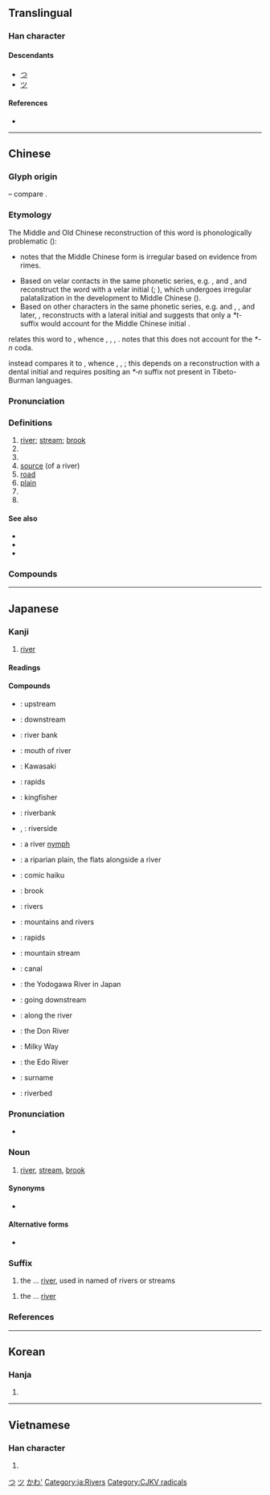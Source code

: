 {{also|州|巛}}
{{character info/new}}
==Translingual==
{{stroke order|type=animate}}

===Han character===
{{Han char|rn=47|rad=巛|as=00|sn=3|var=2|four=22000|canj=LLL}}

====Descendants====
* [[つ]]
* [[ツ]]

====References====
* {{Han ref|kx=0323.230|dkj=08673|dj=0624.070|hdz=10032.020|uh=5DDD|ud=24029|bh=A474|bd=42100}}

[[Category:Han characters from which hiragana were derived|つ]]
[[Category:Han characters from which katakana were derived|ツ]]

----

==Chinese==
{{zh-forms|川}}

===Glyph origin===
{{Han etym}}
{{liushu|p}} – compare {{och-l|水}}.

===Etymology===
The Middle and Old Chinese reconstruction of this word is phonologically problematic ({{zh-ref|STEDT}}):
* {{zh-ref|Karlgren (1957)}} notes that the Middle Chinese form is irregular based on evidence from ''{{w|Shijing}}'' rimes.
* Based on velar contacts in the same phonetic series, e.g. {{zh-l|*巛}}, {{zh-l|*甽}} and {{zh-l|*訓}}, {{zh-ref|Baxter (1992)}} and {{zh-ref|Schuessler (2007)}} reconstruct the word with a velar initial ({{zh-ref|Handel, 1998}}; {{zh-ref|Sagart, 1999}}), which undergoes irregular palatalization in the development to Middle Chinese ({{zh-ref|Baxter, 1992}}).
* Based on other characters in the same phonetic series, e.g. {{zh-l|*順}} and {{zh-l|*馴}}, {{zh-ref|Sagart (1999)}}, and later, {{zh-ref|Baxter and Sagart (2014)}}, reconstructs {{lang|zh|川}} with a lateral initial and suggests that only a ''*t-'' suffix would account for the Middle Chinese initial {{IPAchar|/t͡ɕʰ/}}.

{{zh-ref|Schuessler (2007)}} relates this word to {{cog|sit-pro|*kl(j)u(ŋ/k)||river; valley}}, whence {{och-l|江|river}}, {{och-l|谷|valley|id=2}}, {{cog|bo|ཀླུང||river}}, {{cog|my|ချောင်း||stream}}. {{zh-ref|STEDT}} notes that this does not account for the ''*-n'' coda.

{{zh-ref|STEDT}} instead compares it to {{cog|sit-pro|*m-t(w)əj-n ~ *m-ti-s||water; fluid; liquid; river; soak; spit}}, whence {{och-l|涕|tears|id=1}}, {{cog|tbq-kuk-pro|*tuj||water; fluid; liquid}}, {{cog|cdm|तीः||water; rain; river}}; this depends on a reconstruction with a dental initial and requires positing an ''*‑n'' suffix not present in Tibeto-Burman languages.

===Pronunciation===
{{zh-pron
|m=chuān
|m-s=cuan1
|c=cyun1
|c-t=cun1
|g=con1
|h=pfs=chhôn;gd=con1
|j=cuan1
|md=chuŏng
|mn=chhoan/xm,qz,tp,kh,tn,tc,hc,lk,sx,km,mg:chhng/zz,yl:chhuiⁿ
|mn_note=chhoan - literary; chhng/chhuiⁿ - vernacular (only used in {{zh-l|*尻川}})
|mn-t=cuang1/cuêng1/ceng1
|mn-t_note=cuang1/cuêng1 - literary; ceng1 - vernacular (only used in {{zh-l|*尻川}})
|w=1tshoe
|x=qyenn1
|mc=y
|oc=y
|cat=n,v,pn
}}

===Definitions===
{{zh-hanzi}}

# [[river]]; [[stream]]; [[brook]]
# {{zh-synonym|汆|to [[boil]] [[food]] for a short time in water}}
# {{zh-short|四川|[[Sichuan]] Province, China}}
# [[source]] (of a river)
# [[road]]
# [[plain]]
# {{zh-alt-form|穿}}
# {{surname|lang=zh}}

====See also====
* {{zh-l|河}}
* {{zh-l|江}}
* {{zh-l|溪}}

===Compounds===
{{zh-der|一馬平川|三川|中川|伊川|信濃川|八水三川|冰川|名山大川|四川|大川|大金川|大陸冰川|山川|川劇|川后|川土|川堂|川崎|川崎症|川柳|川椒|川流|川流不息|川渟嶽峙|川澤|川澤納汙|川瀆|川穀|川端康成|川芎|川貝|川費|川資|川軍|川連|川陸|川鹽|巨川|常川|平川|河川|河川襲奪|流血成川|潁川|百川|百川學海|百川歸海|盤川|眠川|眾川赴海|秦川|秦川女|臨川羨魚|芥川賞|荊川集|跋山涉川|跋涉山川|輞川|逝川|金川|銀川|長川|麓川}}

----

==Japanese==

===Kanji===
{{ja-kanji|grade=1|rs=巛00}}

# [[river]]

====Readings====
{{ja-readings
|goon=せん
|kanon=せん
|kun=かわ-<かは-
|nanori=か, こ, さわ
}}

====Compounds====
{{der-top3|Compounds}}
* {{ja-r|川上|かわかみ}}: upstream
* {{ja-r|川下|かわしも}}: downstream
* {{ja-r|川岸|かわぎし}}: river bank
* {{ja-r|川口|かわぐち}}: mouth of river
* {{ja-r|川崎|^かわさき}}: Kawasaki
* {{ja-r|川瀬|かわせ}}: rapids
* {{ja-r|川蝉|かわせみ}}: kingfisher
* {{ja-r|川端|かわばた}}: riverbank
* {{ja-r|川縁|かわぶち}}, {{ja-r|川縁|かわべり}}: riverside
{{der-mid3}}
* {{ja-r|川嫁|かわよめ}}: a river [[nymph]]
* {{ja-r|川原|かわら}}: a riparian plain, the flats alongside a river
* {{ja-r|川柳|せんりゅう}}: comic haiku
* {{ja-r|小川|おがわ}}: brook
* {{ja-r|河川|かせん}}: rivers
* {{ja-r|山川|さんせん}}: mountains and rivers
* {{ja-r|滝川|たきがわ}}: rapids
* {{ja-r|谷川|たにがわ}}: mountain stream
{{der-mid3}}
* {{ja-r|堀川|ほりかわ}}: canal
* {{ja-r|淀川|よどがわ}}: the Yodogawa River in Japan
* {{ja-r|川下り|かわくだり}}: going downstream
* {{ja-r|川沿い|かわぞい}}: along the river
* {{ja-r|ドン川|^ドンがわ}}: the Don River
* {{ja-r|天の川|あまのがわ}}: Milky Way
* {{ja-r|江戸川|^えどがわ}}: the Edo River
* {{ja-r|角川|^かどかわ}}: surname
* {{ja-r|河川敷|かせんしき}}: riverbed
{{der-bottom}}

===Pronunciation===
{{ja-pron|かわ|acc=2|acc_ref=SMK2}}
* {{a|[[w:Kagoshima dialect|Kagoshima]]}} {{IPA|[ko̞ː]|lang=ja}}

===Noun===
{{ja-noun|かわ|hhira=かは}}

# [[river]], [[stream]], [[brook]]

====Synonyms====
* {{ja-r|河川|かせん}}

====Alternative forms====
* {{l|ja|河}}

===Suffix===
{{ja-pos|かわ|hhira=かは|suffix}}

# the ... [[river]], used in named of rivers or streams

{{ja-pos|がわ|hhira=がは|suffix}}

# the ... [[river]]

===References===
<references/>

[[Category:Japanese basic words|かわ']]
[[Category:ja:Rivers]]

----

==Korean==

===Hanja===
{{ko-hanja|hangeul=천|eumhun=내|rv=cheon|mr=ch'ŏn}}

# {{defn|lang=ko|sort=巛00}}

----

==Vietnamese==

===Han character===
{{vi-hantu|[[xuyên]], [[xiên]]|rs=巛00}}

# {{defn|lang=vi|sort=巛00}}

[[Category:CJKV radicals]]